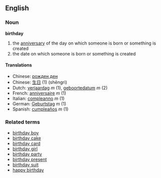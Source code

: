 ==English==
===Noun===
'''birthday'''

#the [[anniversary]] of the day on which someone is born or something is created
#the date on which someone is born or something is created

====Translations====
*Chinese: [[рожден ден]]
*Chinese: [[生日]] (1) (shēngrì)
*Dutch: [[verjaardag]] ''m'' (1), [[geboortedatum]] ''m'' (2)
*French: [[anniversaire]] ''m'' (1)
*Italian: [[compleanno]] ''m'' (1)
*German: [[Geburtstag]] ''m'' (1)
*Spanish: [[cumpleaños]] ''m'' (1)

===Related terms===
*[[birthday boy]]
*[[birthday cake]]
*[[birthday card]]
*[[birthday girl]]
*[[birthday party]]
*[[birthday present]]
*[[birthday suit]]
*[[happy birthday]]